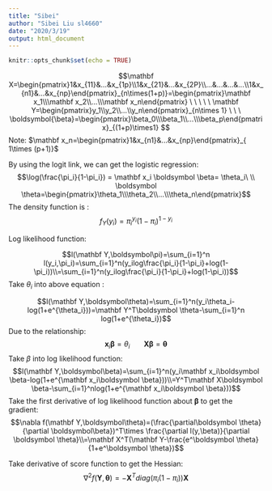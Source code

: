 ```yaml
---
title: "Sibei"
author: "Sibei Liu sl4660"
date: "2020/3/19"
output: html_document
---
```


```r
knitr::opts_chunk$set(echo = TRUE)
```

$$\mathbf X=\begin{pmatrix}1&x_{11}&...&x_{1p}\\1&x_{21}&...&x_{2P}\\...&...&...&...\\1&x_{n1}&...&x_{np}\end{pmatrix}_{n\times(1+p)}=\begin{pmatrix}\mathbf x_1\\\mathbf x_2\\...\\\mathbf x_n\end{pmatrix}     \ \ \ \ \  \mathbf Y=\begin{pmatrix}y_1\\y_2\\...\\y_n\end{pmatrix}_{n\times 1} \ \ \ \boldsymbol{\beta}=\begin{pmatrix}\beta_0\\\beta_1\\...\\\beta_p\end{pmatrix}_{(1+p)\times1} $$
Note: $\mathbf x_n=\begin{pmatrix}1&x_{n1}&...&x_{np}\end{pmatrix}_{ 1\times (p+1)}$

By using the logit link, we can get the logistic regression:
$$\log(\frac{\pi_i}{1-\pi_i}) = \mathbf x_i \boldsymbol \beta= \theta_i\ \\ \boldsymbol \theta=\begin{pmatrix}\theta_1\\\theta_2\\...\\\theta_n\end{pmatrix}$$
The density function is :
$$f_Y(y_i)=\pi_i^{y_i}(1-\pi_i)^{1-y_i}$$

Log likelihood function:

$$l(\mathbf Y,\boldsymbol\pi)=\sum_{i=1}^n l(y_i,\pi_i)=\sum_{i=1}^n(y_ilog\frac{\pi_i}{1-\pi_i}+log(1-\pi_i))\\=\sum_{i=1}^n(y_ilog\frac{\pi_i}{1-\pi_i}+log(1-\pi_i))$$
Take $\theta_i$ into above equation :

$$l(\mathbf Y,\boldsymbol\theta)=\sum_{i=1}^n(y_i\theta_i-log(1+e^{\theta_i}))=\mathbf Y^T\boldsymbol \theta-\sum_{i=1}^n log(1+e^{\theta_i})$$
Due to the relationship:
$$\mathbf x_i \boldsymbol \beta= \theta_i \ \ \ \ \ \ \ \mathbf X\boldsymbol \beta=\boldsymbol \theta $$
Take $\beta$ into log likelihood function:
$$l(\mathbf Y,\boldsymbol\beta)=\sum_{i=1}^n(y_i\mathbf x_i\boldsymbol \beta-log(1+e^{\mathbf x_i\boldsymbol \beta}))\\=Y^T\mathbf X\boldsymbol \beta-\sum_{i=1}^nlog(1+e^{\mathbf x_i\boldsymbol \beta}))$$
Take the first derivative of log likelihood function about $\boldsymbol \beta$ to get the gradient:
$$\nabla f(\mathbf Y,\boldsymbol\theta)=(\frac{\partial\boldsymbol \theta}{\partial \boldsymbol\beta})^T\times \frac{\partial l(y,\beta)}{\partial \boldsymbol \theta}\\=\mathbf X^T(\mathbf Y-\frac{e^\boldsymbol \theta}{1+e^\boldsymbol \theta})$$

Take derivative of score function to get the Hessian:
$$\nabla^2 f(\mathbf Y,\boldsymbol\theta)=-\mathbf X^Tdiag(\pi_i(1-\pi_i))\mathbf X$$